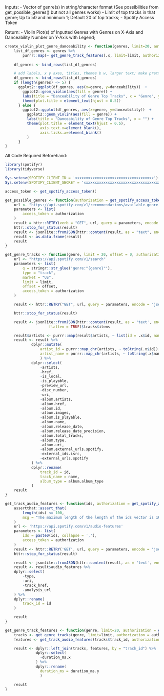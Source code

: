
Inputs:
- Vector of genre(s) in string/character format (See possibilities from get_possible_genres() but not all genres works)
- Limit of top tracks in that genre; Up to 50 and minimum 1; Default 20 of top tracks;
- Spotify Access Token

Return:
- Violin Plot(s) of Inputted Genres with Genres on X-Axis and Danceability Number on Y-Axis with Legend;
```r
create_violin_plot_genre_danceability <- function(genres, limit=20, authorization = get_spotify_access_token()) {
    list_df_genres <- genres %>% 
        purrr::map(~ get_genre_track_features(.x, limit=limit, authorization=authorization) %>% mutate(genre = .x))
    
    df_genres <- bind_rows(list_df_genres)

    # add labels, x y axes, titles, themes b w, larger text; make prettier;
    df_genres <- bind_rows(list_df_genres)
    if (length(genres) <= 5) {
      ggplot2::ggplot(df_genres, aes(x=genre, y=danceability))  + 
        ggplot2::geom_violin(aes(fill = genre)) + 
        labs(title = "Danceability of Genre Top Tracks", x = "Genre", y = "Danceability", fill = "Genre") + 
        theme(plot.title = element_text(hjust = 0.5))
      } else {
        ggplot2::ggplot(df_genres, aes(x=genre, y=danceability))  + 
          ggplot2::geom_violin(aes(fill = genre)) + 
          labs(title = "Danceability of Genre Top Tracks", x = "") + 
          theme(plot.title = element_text(hjust = 0.5), 
                axis.text.x=element_blank(), 
                axis.ticks.x=element_blank()
          )
      }
}
```


All Code Required Beforehand:
```r
library(spotifyr)
library(tidyverse)

Sys.setenv(SPOTIFY_CLIENT_ID = 'xxxxxxxxxxxxxxxxxxxxxxxxxxxxxxxxxxxx')
Sys.setenv(SPOTIFY_CLIENT_SECRET = 'xxxxxxxxxxxxxxxxxxxxxxxxxxxxxxxxxxxx')

access_token <- get_spotify_access_token()

get_possible_genres <- function(authorization = get_spotify_access_token()){
    url <- "https://api.spotify.com/v1/recommendations/available-genre-seeds"
    parameters <- list(
        access_token = authorization
    )
    result = httr::RETRY(verb = "GET", url, query = parameters, encode = "json", terminate_on = c(401, 403, 404))
    httr::stop_for_status(result)
    result <- jsonlite::fromJSON(httr::content(result, as = "text", encoding = "UTF-8"), flatten = TRUE)
    result <- as.data.frame(result)
    result
}

get_genre_tracks <- function(genre, limit = 20, offset = 0, authorization = get_spotify_access_token()){
    url <- "https://api.spotify.com/v1/search"
    parameters <- list(
        q = stringr::str_glue('genre:"{genre}"'),
        type = "track",
        market = "US",
        limit = limit,
        offset = offset,
        access_token = authorization
    )

    result <- httr::RETRY("GET", url, query = parameters, encode = "json", terminate_on = c(401, 403, 404))

    httr::stop_for_status(result)

    result <- jsonlite::fromJSON(httr::content(result, as = 'text', encoding = 'UTF-8'),
                    flatten = TRUE)$tracks$items

    result$artists <- purrr::map(result$artists, ~ list(id = .x$id, name = .x$name))
    result <- result %>% 
            dplyr::mutate(
                artist_id = purrr::map_chr(artists, ~ toString(.x$id)),
                artist_name = purrr::map_chr(artists, ~ toString(.x$name))
                ) %>%
            dplyr::select(
                -artists,
                -href,
                -is_local,
                -is_playable,
                -preview_url,
                -disc_number,
                -uri,
                -album.artists,
                -album.href,
                -album.id,
                -album.images,
                -album.is_playable,
                -album.name,
                -album.release_date,
                -album.release_date_precision,
                -album.total_tracks,
                -album.type,
                -album.uri,
                -album.external_urls.spotify,
                -external_ids.isrc,
                -external_urls.spotify
            ) %>%
            dplyr::rename(
                track_id = id,
                track_name = name,
                album_type = album.album_type
            )
    result
}

get_track_audio_features <- function(ids, authorization = get_spotify_access_token()){
    assertthat::assert_that(
        length(ids) <= 100,
        msg = "The maximum length of the length of the ids vector is 100.  Please shorten the length of the inputed vector."
    )
    url <- 'https://api.spotify.com/v1/audio-features'
    parameters <- list(
        ids = paste0(ids, collapse = ','),
        access_token = authorization
    )
    result <- httr::RETRY('GET', url, query = parameters, encode = 'json')
    httr::stop_for_status(result)

    result <- jsonlite::fromJSON(httr::content(result, as = 'text', encoding = 'UTF-8'), flatten = TRUE)
    result <- result$audio_features %>% 
    dplyr::select(
        -type,
        -uri,
        -track_href,
        -analysis_url
    ) %>%
    dplyr::rename(
        track_id = id
    )

    result
}

get_genre_track_features <- function(genre, limit=20, authorization = get_spotify_access_token()){
    tracks <- get_genre_tracks(genre, limit=limit, authorization = authorization)
    features <- get_track_audio_features(tracks$track_id, authorization = authorization)

    result <- dplyr::left_join(tracks, features, by = "track_id") %>%
              dplyr::select(
                -duration_ms.x
              ) %>%
              dplyr::rename(
                duration_ms = duration_ms.y
                )

    result
}
```
